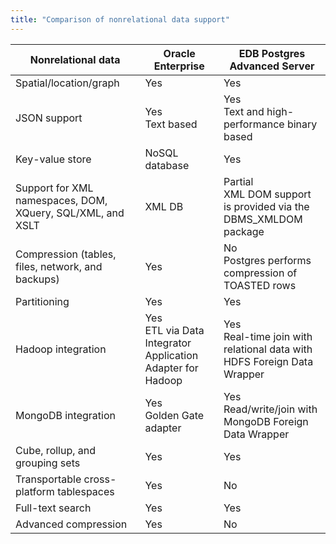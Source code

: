 ```yaml
---
title: "Comparison of nonrelational data support"
--- 
```



| Nonrelational data        | Oracle Enterprise            | EDB Postgres Advanced Server  |
|----------------------------|------------------------------|-------------------------------|
| Spatial/location/graph     | Yes                          | Yes                           |
| JSON support               | Yes <br/> Text based         | Yes <br/> Text and high-performance binary based |
| Key-value store            | NoSQL database               | Yes                           |
| Support for XML namespaces, DOM, XQuery, SQL/XML, and XSLT | XML DB                       | Partial <br/> XML DOM support is provided via the DBMS_XMLDOM package                            |
| Compression (tables, files, network, and backups) | Yes   | No <br/> Postgres performs compression of TOASTED rows |
| Partitioning                       | Yes                  | Yes                           |
| Hadoop integration         | Yes <br/> ETL via Data Integrator Application Adapter for Hadoop | Yes <br/> Real-time join with relational data with HDFS Foreign Data Wrapper |
| MongoDB integration        | Yes <br/> Golden Gate adapter     | Yes <br/> Read/write/join with MongoDB Foreign Data Wrapper |
| Cube, rollup, and grouping sets | Yes                     | Yes                            | 
| Transportable cross-platform tablespaces | Yes            | No                             |
| Full-text search           | Yes                          | Yes                            |
| Advanced compression       | Yes                          | No                             |
